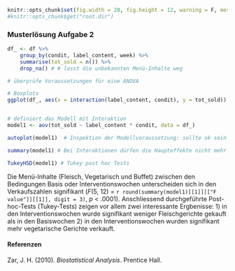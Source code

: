 ```r
knitr::opts_chunk$set(fig.width = 20, fig.height = 12, warning = F, message = F)
#knitr::opts_chunk$get("root.dir")
```

### Musterlösung Aufgabe 2


```r
df_ <- df %>%
    group_by(condit, label_content, week) %>%
    summarise(tot_sold = n()) %>%
    drop_na() # # lasst die unbekannten Menü-Inhalte weg

# überprüfe Voraussetzungen für eine ANOVA

# Boxplots
ggplot(df_, aes(x = interaction(label_content, condit), y = tot_sold)) + geom_boxplot(fill="lightgrey") + labs(x = "\nMenu-Inhalt", y = "Anzahl verkaufte Gerichte pro Woche\n") + mytheme


# definiert das Modell mit Interaktion
model1 <- aov(tot_sold ~ label_content * condit, data = df_)

autoplot(model1)  # Inspektion der Modellvoraussetzung: sollte ok sein (?)

summary(model1) # Bei Interaktionen dürfen die Haupteffekte nicht mehr interpretiert werden

TukeyHSD(model1) # Tukey post hoc Tests


```

Die Menü-Inhalte (Fleisch, Vegetarisch und Buffet) zwischen den Bedingungen Basis oder Interventionswochen unterscheiden sich in den Verkaufszahlen signifikant (*F*(5, 12) = `r round(summary(model1)[[1]][["F value"]][[1]], digit = 3)`, *p* < .0001). Anschliessend durchgeführte Post-hoc-Tests (Tukey-Tests) zeigen vor allem zwei interessante Ergbenisse: 1) in den Interventionswochen wurde signifikant weniger Fleischgerichte gekauft als in den Basiswochen 2) in den Interventionswochen wurden signifikant mehr vegetarische Gerichte verkauft. 


#### Referenzen

Zar, J. H. (2010). *Biostatistical Analysis*. Prentice Hall.


